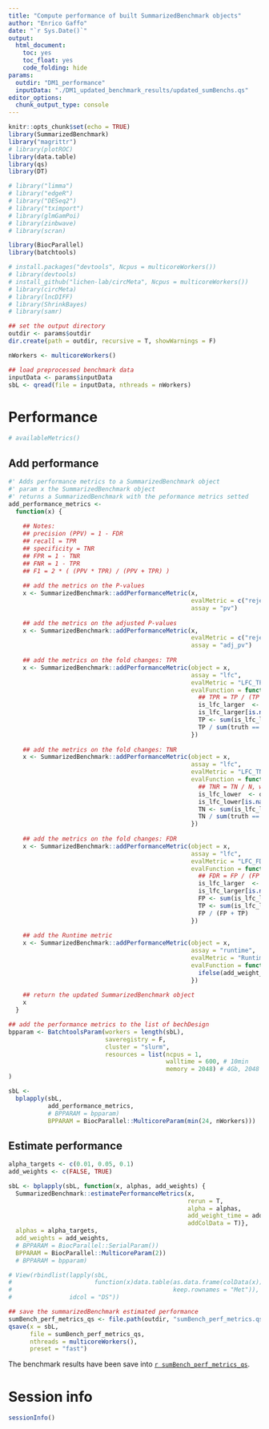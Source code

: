 ```yaml
---
title: "Compute performance of built SummarizedBenchmark objects"
author: "Enrico Gaffo"
date: "`r Sys.Date()`"
output: 
  html_document: 
    toc: yes
    toc_float: yes
    code_folding: hide
params:
  outdir: "DM1_performance"
  inputData: "./DM1_updated_benchmark_results/updated_sumBenchs.qs"
editor_options: 
  chunk_output_type: console
---
```


```r
knitr::opts_chunk$set(echo = TRUE)
library(SummarizedBenchmark)
library("magrittr")
# library(plotROC)
library(data.table)
library(qs)
library(DT)

# library("limma")
# library("edgeR")
# library("DESeq2")
# library("tximport")
# library(glmGamPoi)
# library(zinbwave)
# library(scran)

library(BiocParallel)
library(batchtools)

# install.packages("devtools", Ncpus = multicoreWorkers())
# library(devtools)
# install_github("lichen-lab/circMeta", Ncpus = multicoreWorkers())
# library(circMeta)
# library(lncDIFF)
# library(ShrinkBayes)
# library(samr)
```

```r
## set the output directory
outdir <- params$outdir
dir.create(path = outdir, recursive = T, showWarnings = F)
```

```r
nWorkers <- multicoreWorkers()

## load preprocessed benchmark data
inputData <- params$inputData
sbL <- qread(file = inputData, nthreads = nWorkers)
```

# Performance

```r
# availableMetrics()
```

## Add performance 

```r
#' Adds performance metrics to a SummarizedBenchmark object
#' param x the SummarizedBenchmark object
#' returns a SummarizedBenchmark with the peformance metrics setted
add_performance_metrics <- 
  function(x) {
    
    ## Notes:
    ## precision (PPV) = 1 - FDR
    ## recall = TPR
    ## specificity = TNR  
    ## FPR = 1 - TNR
    ## FNR = 1 - TPR
    ## F1 = 2 * ( (PPV * TPR) / (PPV + TPR) )
    
    ## add the metrics on the P-values
    x <- SummarizedBenchmark::addPerformanceMetric(x, 
                                                   evalMetric = c("rejections", "TPR", "TNR", "FDR"), #, "FNR"
                                                   assay = "pv")
    
    ## add the metrics on the adjusted P-values
    x <- SummarizedBenchmark::addPerformanceMetric(x, 
                                                   evalMetric = c("rejections", "TPR", "TNR", "FDR"), #, "FNR"
                                                   assay = "adj_pv")
    
    ## add the metrics on the fold changes: TPR
    x <- SummarizedBenchmark::addPerformanceMetric(object = x,
                                                   assay = "lfc",
                                                   evalMetric = "LFC_TPR",
                                                   evalFunction = function(query, truth, lfc_thr = 0.5) {
                                                     ## TPR = TP / (TP + FN)
                                                     is_lfc_larger  <- query >= lfc_thr
                                                     is_lfc_larger[is.na(is_lfc_larger)] <- F
                                                     TP <- sum(is_lfc_larger & truth == 1)
                                                     TP / sum(truth == 1)
                                                   })
    
    ## add the metrics on the fold changes: TNR
    x <- SummarizedBenchmark::addPerformanceMetric(object = x,
                                                   assay = "lfc",
                                                   evalMetric = "LFC_TNR", 
                                                   evalFunction = function(query, truth, lfc_thr = 0.5) {
                                                     ## TNR = TN / N, with N = TN + FP
                                                     is_lfc_lower  <- query < lfc_thr
                                                     is_lfc_lower[is.na(is_lfc_lower)] <- T
                                                     TN <- sum(is_lfc_lower & truth == 0)
                                                     TN / sum(truth == 0)
                                                   })
    
    ## add the metrics on the fold changes: FDR
    x <- SummarizedBenchmark::addPerformanceMetric(object = x,
                                                   assay = "lfc",
                                                   evalMetric = "LFC_FDR", 
                                                   evalFunction = function(query, truth, lfc_thr = 0.5) {
                                                     ## FDR = FP / (FP + TP)
                                                     is_lfc_larger  <- query >= lfc_thr
                                                     is_lfc_larger[is.na(is_lfc_larger)] <- F
                                                     FP <- sum(is_lfc_larger & truth == 0)
                                                     TP <- sum(is_lfc_larger & truth == 1)
                                                     FP / (FP + TP)
                                                   })
    
    ## add the Runtime metric
    x <- SummarizedBenchmark::addPerformanceMetric(object = x,
                                                   assay = "runtime",
                                                   evalMetric = "Runtime",
                                                   evalFunction = function(query, truth, add_weight_time = FALSE) {
                                                     ifelse(add_weight_time, query[1] + truth[1], query[1])
                                                   })
    
    ## return the updated SummarizedBenchmark object
    x
  }
```

```r
## add the performance metrics to the list of bechDesign
bpparam <- BatchtoolsParam(workers = length(sbL), 
                           saveregistry = F,
                           cluster = "slurm",
                           resources = list(ncpus = 1, 
                                            walltime = 600, # 10min
                                            memory = 2048) # 4Gb, 2048 2GByte, 8192 8Gb
)

sbL <- 
  bplapply(sbL, 
           add_performance_metrics,
           # BPPARAM = bpparam)
           BPPARAM = BiocParallel::MulticoreParam(min(24, nWorkers)))
```

## Estimate performance

```r
alpha_targets <- c(0.01, 0.05, 0.1) 
add_weights <- c(FALSE, TRUE)

sbL <- bplapply(sbL, function(x, alphas, add_weights) {
  SummarizedBenchmark::estimatePerformanceMetrics(x, 
                                                  rerun = T,
                                                  alpha = alphas, 
                                                  add_weight_time = add_weights,
                                                  addColData = T)},
  alphas = alpha_targets,
  add_weights = add_weights,
  # BPPARAM = BiocParallel::SerialParam())
  BPPARAM = BiocParallel::MulticoreParam(2))
  # BPPARAM = bpparam)

# View(rbindlist(lapply(sbL,
#                       function(x)data.table(as.data.frame(colData(x)),
#                                             keep.rownames = "Met")),
#                idcol = "DS"))
```

```r
## save the summarizedBenchmark estimated performance
sumBench_perf_metrics_qs <- file.path(outdir, "sumBench_perf_metrics.qs")
qsave(x = sbL, 
      file = sumBench_perf_metrics_qs, 
      nthreads = multicoreWorkers(), 
      preset = "fast")
```

The benchmark results have been save into <a href="`r sumBench_perf_metrics_qs`">`r sumBench_perf_metrics_qs`</a>.  

# Session info

```r
sessionInfo()
```


